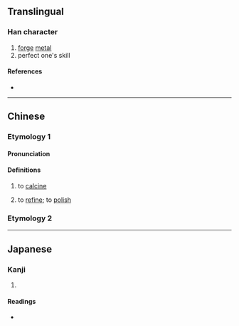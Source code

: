 {{also|鍛}}
{{character info/new}}
{{character info|0x2F91C}}
==Translingual==

===Han character===
{{Han char|rn=86|rad=火|as=09|sn=13|four=|canj=FHJE|ids=⿰火段}}

# [[forge]] [[metal]]
# perfect one's skill

====References====
* {{Han ref|kx=0678.161|dkj=19172|dj=1087.030|hdz=32218.130|uh=7145|ud=28997}}

----

==Chinese==
{{zh-forms}}
===Etymology 1===
====Pronunciation====
{{zh-pron
|m=duàn
|m-s=
|c=
|c-t=
|g=
|h=pfs=
|j=
|md=
|mn=
|mn-t=
|w=
|x=
|mc=y
|oc=y
|cat=v
}}

====Definitions====
{{zh-hanzi}}

# to [[calcine]]
# {{lb|zh|figuratively}} to [[refine]]; to [[polish]]

===Etymology 2===
{{zh-see|鍛|ssv}}

----

==Japanese==

===Kanji===
{{ja-kanji|grade=|rs=火09}}

# {{rfdef|ja|sort=火09}}

====Readings====
* {{ja-readings|on=[[たん]] (tan)|kun=[[きたえる]] (kitaeru)}}